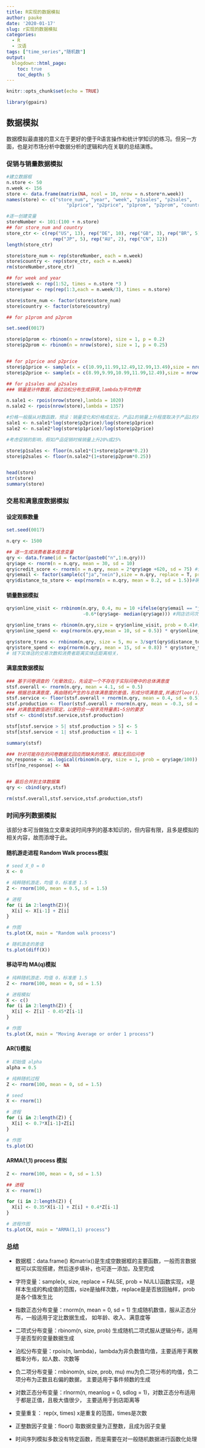 ```yaml
---
title: R实现的数据模拟
author: pauke
date: '2020-01-17'
slug: r实现的数据模拟
categories:
  - R
  - 汉语
tags: ["time_series","随机数"]
output:
  blogdown::html_page:
    toc: true
    toc_depth: 5
---
```


```r
knitr::opts_chunk$set(echo = TRUE)
```


```r
library(gpairs)

```


## 数据模拟
数据模拟最直接的意义在于更好的便于R语言操作和统计学知识的练习。但另一方面，也是对市场分析中数据分析的逻辑和内在关联的总结演练。

### 促销与销量数据模拟
```r
#建立数据框
n.store <- 50
n.week <- 156
store <- data.frame(matrix(NA, ncol = 10, nrow = n.store*n.week))
names(store) <- c("store_num", "year", "week", "p1sales", "p2sales",
                      "p1price", "p2price", "p1prom", "p2prom", "country")

#逐一创建变量
storeNumber <- 101:(100 + n.store)
## for store_num and country
store_ctr <- c(rep("US", 13), rep("DE", 10), rep("GB", 3), rep("BR", 5),
                 rep("JP", 5), rep("AU", 2), rep("CN", 12))
length(store_ctr)

store$store_num <- rep(storeNumber, each = n.week)
store$country <- rep(store_ctr, each = n.week)
rm(storeNumber,store_ctr)

## for week and year
store$week <- rep(1:52, times = n.store *3 )
store$year <- rep(rep(1:3,each = n.week/3), times = n.store)

store$store_num <- factor(store$store_num)
store$country <- factor(store$country)

## for p1prom and p2prom

set.seed(0017)

store$p1prom <- rbinom(n = nrow(store), size = 1, p = 0.2)
store$p2prom <- rbinom(n = nrow(store), size = 1, p = 0.25)


## for p1price and p2price
store$p1price <- sample(x = c(10.99,11.99,12.49,12.99,13.49),size = nrow(store), replace = T)
store$p2price <- sample(x = c(8.99,9.99,10.99,11.99,12.49),size = nrow(store), replace = T)

## for p1sales and p2sales
### 销量是计件数据，通过泊松分布生成获得,lambda为平均件数

n.sale1 <- rpois(nrow(store),lambda = 1020) 
n.sale2 <- rpois(nrow(store),lambda = 1357) 

#价格一般服从对数函数，预设：销量变化和价格成反比，产品1的销量上升程度取决于产品1的对数小于产品2价格对数
sale1 <- n.sale1*log(store$p2price)/log(store$p1price)
sale2 <- n.sale2*log(store$p1price)/log(store$p2price)

#考虑促销的影响，假如产品促销时候销量上升20%或25%

store$p1sales <- floor(n.sale1*(1+store$p1prom*0.2))
store$p2sales <- floor(n.sale2*(1+store$p2prom*0.25))


head(store)
str(store)
summary(store)

```


### 交易和满意度数据模拟

#### 设定观察数量

```r
set.seed(0017)

n.qry <- 1500
```


```r
## 逐一生成消费者基本信息变量
qry <- data.frame(id = factor(paste0("n",1:n.qry)))
qry$age <- rnorm(n = n.qry, mean = 30, sd = 10)
qry$credit_score <- rnorm(n = n.qry, mean = 2*qry$age +620, sd = 75) #信用积分与年龄存在关系
qry$email <- factor(sample(c("ja","nein"),size = n.qry, replace = T, prob = c(0.75,0.25))) #生成是否留有邮箱地址的变量
qry$distance_to_store <- exp(rnorm(n = n.qry, mean = 0.2, sd = 1.5))#确保都是正数
```

#### 销量数据模拟
```r
qry$online_visit <- rnbinom(n.qry, 0.4, mu = 10 +ifelse(qry$email == "ja",10,0)
                            -0.6*(qry$age- median(qry$age))) #网店访问次数，该变量符合负二项分布，我们设定留了邮箱的比没留的高10次，通过ifelse根据邮箱是否有取值；同时，也设定年轻用户访问频率更高，设定该用户年龄和中位数的差值来区别

qry$online_trans <- rbinom(n.qry,size = qry$online_visit, prob = 0.4)#交易次数，设定为访问数量的40%
qry$online_spend <- exp(rnorm(n.qry,mean = 10, sd = 0.5)) * qry$online_trans # 以rnorm生产单词消费金额，并获得总花费。

qry$store_trans <- rnbinom(n.qry, size = 5, mu = 3/sqrt(qry$distance_to_store))
qry$store_spend <- exp(rnorm(n.qry, mean = 15, sd = 0.8)) * qry$store_trans
# 线下实体店的交易次数和消费者距离实体店距离相关，
```

#### 满意度数据模拟

```r


### 基于问卷调查的「光晕效应」，先设定一个不存在于实际问卷中的总体满意度
stsf.overall <- rnorm(n.qry, mean = 4.1, sd = 0.5)
### 根据总体满意度，再由随机产生的与总体满意度的差值，形成分项满意度,并通过floor()函数将连续的数值变量转变为离散整数。
stsf.service <- floor(stsf.overall + rnorm(n.qry, mean = 0.4, sd = 0.5))
stsf.production <- floor(stsf.overall + rnorm(n.qry, mean = -0.3, sd = 0.7))
### 对满意度数值进行限定，以便符合一般李克特量表1~5分的要求
stsf <- cbind(stsf.service,stsf.production)

stsf[stsf.service > 5| stsf.production > 5] <- 5
stsf[stsf.service < 1| stsf.production < 1] <- 1

summary(stsf)

### 针对可能存在的问卷数据无回应而缺失的情况，模拟无回应问卷
no_response <- as.logical(rbinom(n.qry, size = 1, prob = qry$age/100)) # 假设年龄越大，回应问卷可能性越低
stsf[no_response] <- NA


## 最后合并到主体数据集
qry <- cbind(qry,stsf)

rm(stsf.overall,stsf.service,stsf.production,stsf)

```


### 时间序列数据模拟

该部分本可当做独立文章来说时间序列的基本知识的，但内容有限，且多是模拟的相关内容，故而添增于此。

#### 随机游走进程 Random Walk process模拟

```r
# seed X_0 = 0
X <- 0

# 纯粹随机游走，均值 0，标准差 1.5
Z <- rnorm(100, mean = 0.5, sd = 1.5)

# 进程
for (i in 2:length(Z)){
  X[i] <- X[i-1] + Z[i]
}

# 作图
ts.plot(X, main = "Random walk process")

# 随机游走的差值
ts.plot(diff(X))

```

#### 移动平均 MA(q)模拟

```r
# 纯粹随机游走，均值 0，标准差 1.5
Z <- rnorm(100, mean = 0, sd = 1.5)

# 进程模拟
X <- c()
for (i in 2:length(Z)) {
  X[i] <- Z[i] - 0.45*Z[i-1]
}

# 作图
ts.plot(X, main = "Moving Average or order 1 process")
```



#### AR(1)模拟
```r

# 初始值 alpha
alpha = 0.5

# 纯粹随机过程
Z <- rnorm(100, mean = 0, sd = 1.5)

# seed
X <- rnorm(1)

# 进程
for (i in 2:length(Z)) {
  X[i] <- 0.7*X[i-1]+Z[i]
}

# 作图
ts.plot(X)

```


#### ARMA(1,1) process 模拟
```r
Z <- rnorm(100, mean = 0, sd = 1.5)

## 进程
X <- rnorm(1)

for (i in 2:length(Z)) {
  X[i] <- 0.35*X[i-1] + Z[i] + 0.4*Z[i-1]
}

# 进程作图
ts.plot(X, main = "ARMA(1,1) process")
```



### 总结

- 数据框：data.frame() 和matrix()是生成空数据框的主要函数，一般而言数据框可以实现搭建，然后逐步填补，也可逐一添加，及至完成

- 字符变量：sample(x, size, replace = FALSE, prob = NULL)函数实现，x是样本生成的构成值的范围，size是抽样次数，replace是是否放回抽样，prob是各个值发生比

- 指数正态分布变量：rnorm(n, mean = 0, sd = 1) 生成随机数值，服从正态分布，一般适用于定比数据生成， 如年龄、收入、满意度等

- 二项式分布变量：rbinom(n, size, prob) 生成随机二项式服从逻辑分布，适用于是否型的变量数据生成

- 泊松分布变量：rpois(n, lambda)，lambda为非负数值均值，主要适用于离散概率分布，如人数、次数等

- 负二项分布变量：rnbinom(n, size, prob, mu) mu为负二项分布的均值，负二项分布为正数且右偏的数据， 主要适用于事件频数的生成 

- 对数正态分布变量：rlnorm(n, meanlog = 0, sdlog = 1)，对数正态分布适用于都是正值，且极大值很少， 主要适用于到店距离等 

- 变量重复： rep(x, times) x是重复的范围，times是次数

- 正整数因子变量：floor() 取数据变量为正整数，且成为因子变量

- 时间序列模拟多数没有特定函数，而是需要在对一般随机数据进行函数化处理